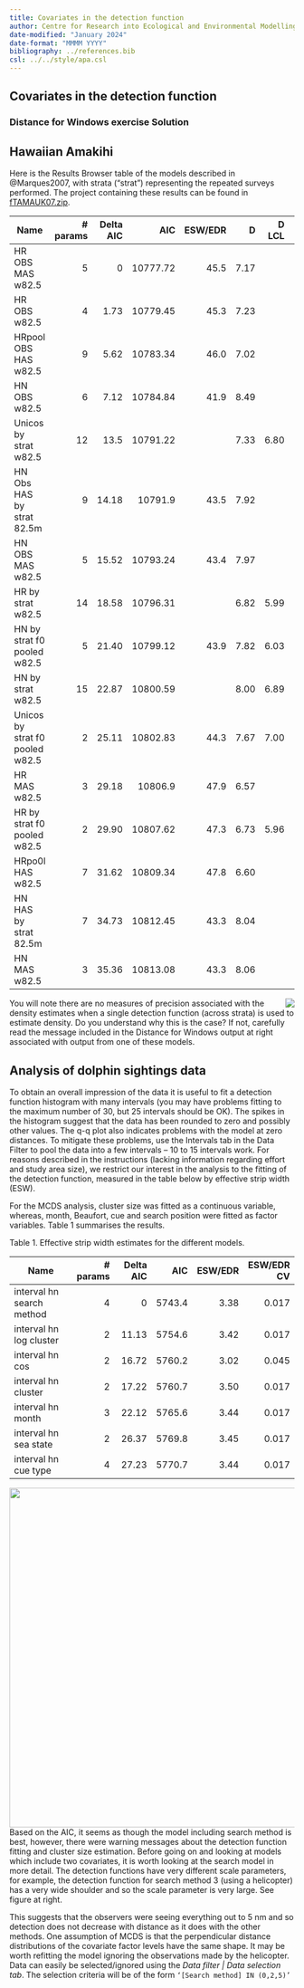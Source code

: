 ```yaml
---
title: Covariates in the detection function
author: Centre for Research into Ecological and Environmental Modelling <br> **University of St Andrews**
date-modified: "January 2024"
date-format: "MMMM YYYY"
bibliography: ../references.bib
csl: ../../style/apa.csl
---
```


:::{.callout-warning collapse=false appearance='default' icon=true}
# Covariates in the detection function
### Distance for Windows exercise Solution
:::


## Hawaiian Amakihi

Here is the Results Browser table of the models described in @Marques2007, with strata ("strat") representing the repeated surveys performed. The project containing these results can be found in [fTAMAUK07.zip](fTAMAUK07.zip).


| Name                                 	| # params 	| Delta AIC 	| AIC      	| ESW/EDR  	| D        	| D LCL    	| D UCL    	| D CV       	|
|--------------------------------------	|----------:|-----------:|----------:|----------:|----------:|----------:|----------:|------------:|
| HR OBS MAS w82.5                	| 5        	| 0         	| 10777.72 	| 45.5 	| 7.17 	|          	|          	|            	|
| HR OBS w82.5                    	| 4        	| 1.73  	| 10779.45 	| 45.3 	| 7.23 	|          	|          	|            	|
| HRpool OBS HAS w82.5            	| 9        	| 5.62  	| 10783.34 	| 46.0 	| 7.02 	|          	|          	|            	|
| HN OBS w82.5                   	| 6        	| 7.12  	| 10784.84 	| 41.9 	| 8.49 	|          	|          	|            	|
| Unicos by strat w82.5           	| 12       	| 13.5      	| 10791.22 	|          	| 7.33 	| 6.80 	| 7.91  	| 0.038 	|
| HN Obs HAS by strat 82.5m       	| 9        	| 14.18  	| 10791.9  	| 43.5  	| 7.92 	|          	|          	|            	|
| HN OBS MAS w82.5               	| 5        	| 15.52  	| 10793.24 	| 43.4 	| 7.97  	|          	|          	|            	|
| HR by strat w82.5               	| 14       	| 18.58  	| 10796.31 	|          	| 6.82 	| 5.99 	| 7.77 	| 0.066 	|
| HN by strat f0 pooled w82.5     	| 5        	| 21.40  	| 10799.12 	| 43.9 	| 7.82 	| 6.03 	| 10.15 	| 0.133  	|
| HN by strat w82.5               	| 15       	| 22.87  	| 10800.59 	|          	| 8.00 	| 6.89 	| 9.28 	| 0.076 	|
| Unicos by strat f0 pooled w82.5 	| 2        	| 25.11  	| 10802.83 	| 44.3 	| 7.67 	| 7.00 	| 8.39 	| 0.046 	|
| HR MAS w82.5                   	| 3        	| 29.18  	| 10806.9  	| 47.9 	| 6.57 	|          	|          	|            	|
| HR by strat f0 pooled w82.5     	| 2        	| 29.90  	| 10807.62 	| 47.3 	| 6.73 	| 5.96 	| 7.60 	| 0.062 	|
| HRpo0l HAS w82.5                	| 7        	| 31.62  	| 10809.34 	| 47.8 	| 6.60 	|          	|          	|            	|
| HN HAS by strat 82.5m          	| 7        	| 34.73  	| 10812.45 	| 43.3  	| 8.04 	|          	|          	|            	|
| HN MAS w82.5                   	| 3        	| 35.36  	| 10813.08 	| 43.3 	| 8.06 	|          	|          	|            	|

<img src="distwinwarning.png" align="right">

You will note there are no measures of precision associated with the density estimates when a single detection function (across strata) is used to estimate density. Do you understand why this is the case? If not, carefully read the message included in the Distance for Windows output at right associated with output from one of these models.

## Analysis of dolphin sightings data

To obtain an overall impression of the data it is useful to fit a detection function histogram with many intervals (you may have problems fitting to the maximum number of 30, but 25 intervals should be OK). The spikes in the histogram suggest that the data has been rounded to zero and possibly other values. The q-q plot also indicates problems with the model at zero distances. To mitigate these problems, use the Intervals tab in the Data Filter to pool the data into a few intervals – 10 to 15 intervals work. For reasons described in the instructions (lacking information regarding effort and study area size), we restrict our interest in the analysis to the fitting of the detection function, measured in the table below by effective strip width (ESW). 

For the MCDS analysis, cluster size was fitted as a continuous variable, whereas, month, Beaufort, cue and search position were fitted as factor variables. Table 1 summarises the results. 

Table 1. Effective strip width estimates for the different models. 

| Name                      	| # params 	| Delta AIC 	| AIC      	| ESW/EDR  	| ESW/EDR CV 	|
|---------------------------	|----------:|-----------:|----------:|----------:|------------:|
| interval hn search method 	|        4 	|         0 	| 5743.4 	| 3.38 	| 0.017 	|
| interval hn log cluster   	|        2 	|  11.13 	| 5754.6 	| 3.42 	| 0.017 	|
| interval hn cos           	|        2 	|  16.72 	|   5760.2 	| 3.02 	| 0.045 	|
| interval hn cluster       	|        2 	|  17.22 	| 5760.7 	| 3.50 	| 0.017 	|
| interval hn month         	|        3 	|    22.12 	| 5765.6 	|  3.44 	|  0.017 	|
| interval hn sea state     	|        2 	|  26.37 	| 5769.8 	| 3.45 	| 0.017 	|
| interval hn cue type      	|        4 	|  27.23 	| 5770.7 	| 3.44 	| 0.017 	|

<img src="method3detfn.png" align="right" width=600px>

Based on the AIC, it seems as though the model including search method is best, however, there were warning messages about the detection function fitting and cluster size estimation. Before going on and looking at models which include two covariates, it is worth looking at the search model in more detail. The detection functions have very different scale parameters, for example, the detection function for search method 3 (using a helicopter) has a very wide shoulder and so the scale parameter is very large. See figure at right.

This suggests that the observers were seeing everything out to 5 nm and so detection does not decrease with distance as it does with the other methods. One assumption of MCDS is that the perpendicular distance distributions of the covariate factor levels have the same shape. It may be worth refitting the model ignoring the observations made by the helicopter. Data can easily be selected/ignored using the *Data filter \| Data selection tab*. The selection criteria will be of the form `‘[Search method] IN (0,2,5)’`

